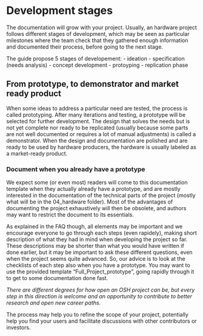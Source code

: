 # Development stages

The documentation will grow with your project.
Usually, an hardware project follows different stages of development, which may be seen as particular milestones where the team check that they gathered enough information and documented their process, before going to the next stage. 

The guide propose 5 stages of developement:
- ideation
- specification (needs analysis)
- concept development
- protoyping
- replication phase

## From prototype, to demonstrator and market ready product

 When some ideas to address a particular need are tested, the process is called prototyping. After many iterations and testing, a prototype will be selected for further development. The design that solves the needs but is not yet complete nor ready to be replicated (usually because some parts are not well documented or requires a lot of manual adjustments) is called a demonstrator. When the design and documentation are polished and are ready to be used by hardware producers, the hardware is usually labeled as a market-ready product.

### Document when you already have a prototype {#sec-if-you-have-a-prototype}

We expect some (or even most) readers will come to this documentation template when they actually already have a prototype, and are mostly interested in the documentation of the technical parts of the project (mostly what will be in the 04_hardware folder). Most of the advantages of documenting the project exhaustively will then be obsolete, and authors may want to restrict the document to its essentials.

As explained in the FAQ though, all elements may be important and we encourage everyone to go through each steps (even rapidely), making short description of what they had in mind when developing the project so far. 
These descriptions may be shorter than what you would have written if done earlier, but it may be important to ask these different questions, even when the project seems quite advanced.
So, our advice is to look at the checklists of each step also when you have a prototype. You may want to use the provided template "Full_Project_prototype", going rapidly through it to get to some documentation done fast. 

*There are different degrees for how open an OSH project can be, but every step in this direction is welcome and an opportunity to contribute to better research and open new career paths.*


The process may help you to refine the scope of your project, potentially help you find your users and facilitate discussions with other contributors or investors.



